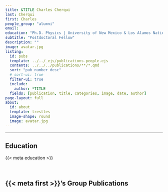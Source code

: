 ```yaml
---
title: &TITLE Charles Cherqui
last: Cherqui
first: Charles
people_group: "alumni"
email: 
education: "Ph.D. Physics | University of New Mexico & Los Alamos National Laboratory <br>B.S. Physics | Loyola University Chicago <br> B.S. Mathematics | Loyola University Chicago"
subtitle: "Postdoctoral Fellow"
description: ""
image: avatar.jpg
listing:
  id: pubs
  template: ../../_ejs/publications-people.ejs 
  contents: ../../../publications/**/*.qmd
  sort: "pub_number desc"
  # sort-ui: true
  filter-ui: true
  include:
    author: *TITLE
  fields: [publication, title, categories, image, date, author]
page-layout: full
about: 
  id: about
  template: trestles
  image-shape: round
  image: avatar.jpg
---
```


<hr>


:::{#about}



## Education
{{< meta education >}}

<br>

:::

## {{< meta first >}}'s Group Publications

:::{#pubs}
:::



